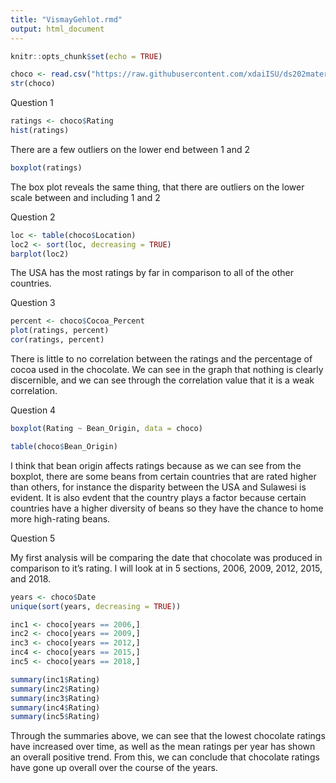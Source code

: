 ```yaml
---
title: "VismayGehlot.rmd"
output: html_document
---
```


```r
knitr::opts_chunk$set(echo = TRUE)
```

```r
choco <- read.csv("https://raw.githubusercontent.com/xdaiISU/ds202materials/master/hwlabs/data/choco.csv") 
str(choco)
```

Question 1

```r
ratings <- choco$Rating
hist(ratings)
```

There are a few outliers on the lower end between 1 and 2

```r
boxplot(ratings)
```

The box plot reveals the same thing, that there are outliers on the lower scale between and including 1 and 2

Question 2

```r
loc <- table(choco$Location)
loc2 <- sort(loc, decreasing = TRUE)
barplot(loc2)
```

The USA has the most ratings by far in comparison to all of the other countries.

Question 3

```r
percent <- choco$Cocoa_Percent
plot(ratings, percent)
cor(ratings, percent)
```

There is little to no correlation between the ratings and the percentage of cocoa used in the chocolate. We can see in the graph that nothing is clearly discernible, and we can see through the correlation value that it is a weak correlation.

Question 4

```r
boxplot(Rating ~ Bean_Origin, data = choco)
```

```r
table(choco$Bean_Origin)
```

I think that bean origin affects ratings because as we can see from the boxplot, there are some beans from certain countries that are rated higher than others, for instance the disparity between the USA and Sulawesi is evident. It is also evdent that the country plays a factor because certain countries have a higher diversity of beans so they have the chance to home more high-rating beans.

Question 5

My first analysis will be comparing the date that chocolate was produced in comparison to it's rating. I will look at in 5 sections, 2006, 2009, 2012, 2015, and 2018.

```r
years <- choco$Date
unique(sort(years, decreasing = TRUE))
```

```r
inc1 <- choco[years == 2006,]
inc2 <- choco[years == 2009,]
inc3 <- choco[years == 2012,]
inc4 <- choco[years == 2015,]
inc5 <- choco[years == 2018,]

summary(inc1$Rating)
summary(inc2$Rating)
summary(inc3$Rating)
summary(inc4$Rating)
summary(inc5$Rating)
```

Through the summaries above, we can see that the lowest chocolate ratings have increased over time, as well as the mean ratings per year has shown an overall positive trend. From this, we can conclude that chocolate ratings have gone up overall over the course of the years.

